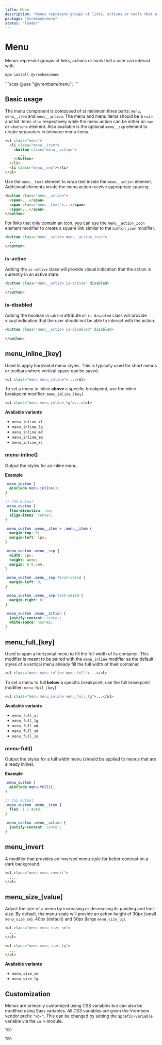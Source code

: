 ```yaml
---
title: Menu
description: "Menus represent groups of links, actions or tools that a user can interact with."
package: "@vrembem/menu"
status: "loader"
---
```



# Menu

Menus represent groups of links, actions or tools that a user can interact with.

```sh
npm install @vrembem/menu
```

<CodeExample lang="scss">
  ```scss
  @use "@vrembem/menu";
  ```
</CodeExample>

## Basic usage

The menu component is composed of at minimum three parts: `menu`, `menu__item` and `menu__action`. The menu and menu items should be a `<ul>` and list items `<li>` respectively while the menu action can be either an `<a>` or `<button>` element. Also available is the optional `menu__sep` element to create separators in between menu items.

```html
<ul class="menu">
  <li class="menu__item">
    <button class="menu__action">
      ...
    </button>
  </li>
  <li class="menu__sep"></li>
</ul>
```

Use the `menu__text` element to wrap text inside the `menu__action` element. Additional elements inside the menu action receive appropriate spacing.

```html
<button class="menu__action">
  <span>...</span>
  <span class="menu__text">...</span>
  <span>...</span>
</button>
```

For links that only contain an icon, you can use the `menu__action_icon` element modifier to create a square link similar to the `button_icon` modifier.

```html
<button class="menu__action menu__action_icon">
  ...
</button>
```

### is-active

Adding the `is-active` class will provide visual indication that the action is currently in an active state.

```html
<button class="menu__action is-active" disabled>
  ...
</button>
```

### is-disabled

Adding the boolean `disabled` attribute or `is-disabled` class will provide visual indication that the user should not be able to interact with the action.

```html
<button class="menu__action is-disabled" disabled>
  ...
</button>
```

## menu_inline_[key]

Used to apply horizontal menu styles. This is typically used for short menus or toolbars where vertical space can be saved.

```html
<ul class="menu menu_inline">...</ul>
```

To set a menu to inline **above** a specific breakpoint, use the inline breakpoint modifier: `menu_inline_[key]`

```html
<ul class="menu menu_inline_lg">...</ul>
```

**Available variants**

- `menu_inline_xl`
- `menu_inline_lg`
- `menu_inline_md`
- `menu_inline_sm`
- `menu_inline_xs`

### menu-inline()

Output the styles for an inline menu.

**Example**

```scss
.menu_custom {
  @include menu-inline();
}

// CSS Output
.menu_custom {
  flex-direction: row;
  align-items: center;
}

.menu_custom .menu__item + .menu__item {
  margin-top: 0;
  margin-left: 1px;
}

.menu_custom .menu__sep {
  width: 1px;
  height: auto;
  margin: 0 0.5em;
}

.menu_custom .menu__sep:first-child {
  margin-left: 0;
}

.menu_custom .menu__sep:last-child {
  margin-right: 0;
}

.menu_custom .menu__action {
  justify-content: center;
  white-space: nowrap;
}
```

## menu_full_[key]

Used to span a horizontal menu to fill the full width of its container. This modifier is meant to be paired with the `menu_inline` modifier as the default styles of a vertical menu already fill the full width of their container.

```html
<ul class="menu menu_inline menu_full">...</ul>
```

To set a menu to full **below** a specific breakpoint, use the full breakpoint modifier: `menu_full_[key]`

```html
<ul class="menu menu_inline menu_full_lg">...</ul>
```

**Available variants**

- `menu_full_xl`
- `menu_full_lg`
- `menu_full_md`
- `menu_full_sm`
- `menu_full_xs`

### menu-full()

Output the styles for a full width menu (should be applied to menus that are already inline).

**Example**

```scss
.menu_custom {
  @include menu-full();
}

// CSS Output
.menu_custom .menu__item {
  flex: 1 1 auto;
}

.menu_custom .menu__action {
  justify-content: center;
}
```

## menu_invert

A modifier that provides an inversed menu style for better contrast on a dark background.

```html
<ul class="menu menu_invert">
  ...
</ul>
```

## menu_size_[value]

Adjust the size of a menu by increasing or decreasing its padding and font-size. By default, the menu scale will provide an action height of 30px (small `menu_size_sm`), 40px (default) and 50px (large `menu_size_lg`).

```html
<ul class="menu menu_size_sm">
  ...
</ul>

<ul class="menu menu_size_lg">
  ...
</ul>
```

**Available variants**

- `menu_size_sm`
- `menu_size_lg`

## Customization

Menus are primarily customized using CSS variables but can also be modified using Sass variables. All CSS variables are given the Vrembem vendor prefix `"vb-"`. This can be changed by setting the `$prefix-variable` variable via the `core` module.

<DocBlock name="CSS Variables" src="menu/src/_root.scss">

  ```scss
  TBD
  ```
</DocBlock>

<DocBlock name="SCSS Variables" src="menu/src/_variables.scss">

  ```scss
  TBD
  ```
</DocBlock>
